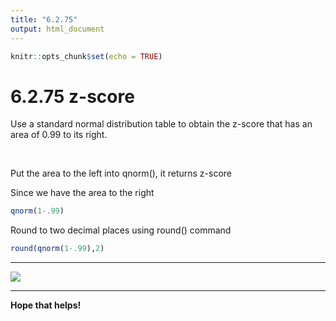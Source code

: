 ```yaml
---
title: "6.2.75"
output: html_document
---
```


```r
knitr::opts_chunk$set(echo = TRUE)
```

# 6.2.75  z-score{-}
Use a standard normal distribution table to obtain the​ z-score that has an area of 0.99 to its right.

<br/>

Put the area to the left into qnorm(), it returns z-score

Since we have the area to the right
```r
qnorm(1-.99)
```
Round to two decimal places using round() command
```r
round(qnorm(1-.99),2)
```
<hr/>
![](https://raw.githubusercontent.com/sileaderwt/MTH1320-UMSL/main/Image%2BData/6.2.75/6.2.75.png)
<hr/>
**Hope that helps!**